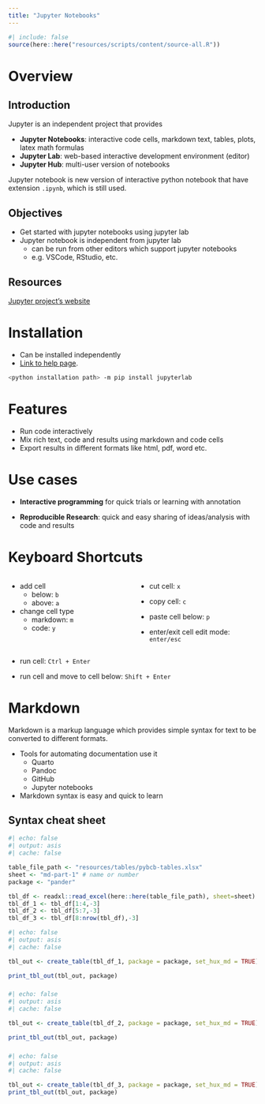 ```yaml
---
title: "Jupyter Notebooks"
---
```


```r
#| include: false
source(here::here("resources/scripts/content/source-all.R"))
```

# Overview

## Introduction

Jupyter is an independent project that provides

- **Jupyter Notebooks**: interactive code cells, markdown text, tables, plots, latex math formulas
- **Jupyter Lab**: web-based interactive development environment (editor)
- **Jupyter Hub**: multi-user version of notebooks

Jupyter notebook is new version of interactive python notebook that have extension `.ipynb`, which is still used.

## Objectives

- Get started with jupyter notebooks using jupyter lab
- Jupyter notebook is independent from jupyter lab
    - can be run from other editors which support jupyter notebooks
    - e.g. VSCode, RStudio, etc.

## Resources

[Jupyter project's website](https://jupyter.org/)

# Installation

- Can be installed independently
- [Link to help page](https://jupyter.org/install).

```bash
<python installation path> -m pip install jupyterlab
```

# Features

- Run code interactively
- Mix rich text, code and results using markdown and code cells
- Export results in different formats like html, pdf, word etc.

# Use cases

- **Interactive programming** for quick trials or learning with annotation

- **Reproducible Research**: quick and easy sharing of ideas/analysis with code and results

# Keyboard Shortcuts

::::: {.columns}
::: {.column width=50%}
- add cell
  - below: `b`
  - above: `a`

- change cell type
  - markdown: `m`
  - code: `y`

:::
::: {.column width=50%}

- cut cell: `x`

- copy cell: `c`

- paste cell below: `p`

- enter/exit cell edit mode: `enter/esc`
:::
:::::

- run cell: `Ctrl + Enter`

- run cell and move to cell below: `Shift + Enter`

# Markdown

Markdown is a markup language which provides simple syntax for text to be converted to different formats.

- Tools for automating documentation use it
    - Quarto
    - Pandoc
    - GitHub
    - Jupyter notebooks

- Markdown syntax is easy and quick to learn

## Syntax cheat sheet

```r
#| echo: false
#| output: asis
#| cache: false

table_file_path <- "resources/tables/pybcb-tables.xlsx"
sheet <- "md-part-1" # name or number
package <- "pander"

tbl_df <- readxl::read_excel(here::here(table_file_path), sheet=sheet)
tbl_df_1 <- tbl_df[1:4,-3]
tbl_df_2 <- tbl_df[5:7,-3]
tbl_df_3 <- tbl_df[8:nrow(tbl_df),-3]
```

```r
#| echo: false
#| output: asis
#| cache: false

tbl_out <- create_table(tbl_df_1, package = package, set_hux_md = TRUE)

print_tbl_out(tbl_out, package)
```

### 

```r
#| echo: false
#| output: asis
#| cache: false

tbl_out <- create_table(tbl_df_2, package = package, set_hux_md = TRUE)

print_tbl_out(tbl_out, package)
```


### {.shrink}

```r
#| echo: false
#| output: asis
#| cache: false

tbl_out <- create_table(tbl_df_3, package = package, set_hux_md = TRUE)
print_tbl_out(tbl_out, package)
```

